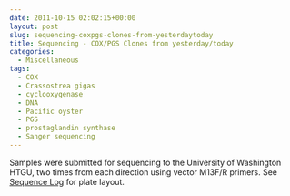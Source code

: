 ```yaml
---
date: 2011-10-15 02:02:15+00:00
layout: post
slug: sequencing-coxpgs-clones-from-yesterdaytoday
title: Sequencing - COX/PGS Clones from yesterday/today
categories:
  - Miscellaneous
tags:
  - COX
  - Crassostrea gigas
  - cyclooxygenase
  - DNA
  - Pacific oyster
  - PGS
  - prostaglandin synthase
  - Sanger sequencing
---
```


Samples were submitted for sequencing to the University of Washington HTGU, two times from each direction using vector M13F/R primers. See [Sequence Log](https://docs.google.com/spreadsheet/ccc?key=0AtV_gF766XZAcHljOFBWd3pLTUJwbUxkdkg1OGdCY3c&usp=sharing) for plate layout.
